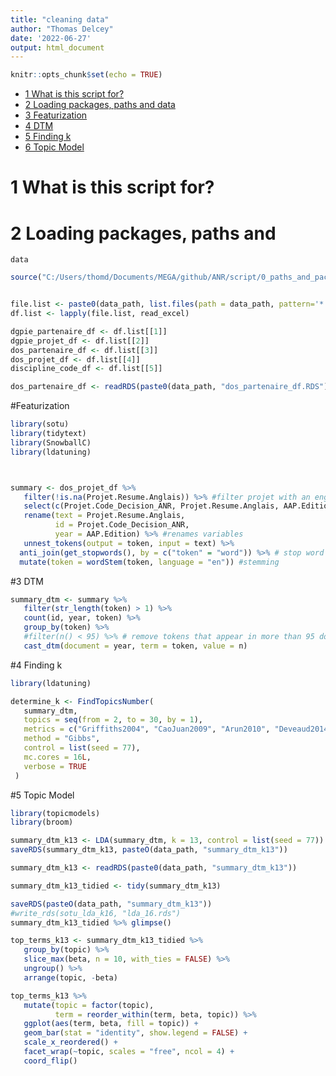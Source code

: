 ```yaml
---
title: "cleaning data"
author: "Thomas Delcey"
date: '2022-06-27'
output: html_document
---
```


```r
knitr::opts_chunk$set(echo = TRUE)
```

-   [1 What is this script for?](#what-is-this-script-for)
-   [2 Loading packages, paths and data](#loading-packages-paths-and-data)
- [3 Featurization](#Featurization)
- [4 DTM](#DTM)
- [5 Finding k](#Finding k)
- [6 Topic Model](#Topic Model)

# 1 What is this script for?


# 2 Loading packages, paths and
    data
    
```r

source("C:/Users/thomd/Documents/MEGA/github/ANR/script/0_paths_and_packages.R")


file.list <- paste0(data_path, list.files(path = data_path, pattern='*.xlsx'))
df.list <- lapply(file.list, read_excel)

dgpie_partenaire_df <- df.list[[1]]
dgpie_projet_df <- df.list[[2]]
dos_partenaire_df <- df.list[[3]]
dos_projet_df <- df.list[[4]]
discipline_code_df <- df.list[[5]]

dos_partenaire_df <- readRDS(paste0(data_path, "dos_partenaire_df.RDS"))

```

#Featurization
```r
library(sotu)
library(tidytext)
library(SnowballC) 
library(ldatuning)



summary <- dos_projet_df %>%
   filter(!is.na(Projet.Resume.Anglais)) %>% #filter projet with an english summary
   select(c(Projet.Code_Decision_ANR, Projet.Resume.Anglais, AAP.Edition)) %>%
   rename(text = Projet.Resume.Anglais,
          id = Projet.Code_Decision_ANR,
          year = AAP.Edition) %>% #renames variables 
   unnest_tokens(output = token, input = text) %>%
  anti_join(get_stopwords(), by = c("token" = "word")) %>% # stop word
  mutate(token = wordStem(token, language = "en")) #stemming
```

#3 DTM 

```r
summary_dtm <- summary %>% 
   filter(str_length(token) > 1) %>% 
   count(id, year, token) %>% 
   group_by(token) %>% 
   #filter(n() < 95) %>% # remove tokens that appear in more than 95 documents (i.e., years) WHY ?
   cast_dtm(document = year, term = token, value = n)
```

#4 Finding k
```r

library(ldatuning)

determine_k <- FindTopicsNumber(
   summary_dtm,
   topics = seq(from = 2, to = 30, by = 1),
   metrics = c("Griffiths2004", "CaoJuan2009", "Arun2010", "Deveaud2014"),
   method = "Gibbs",
   control = list(seed = 77),
   mc.cores = 16L,
   verbose = TRUE
 )
```

#5 Topic Model
```r
library(topicmodels)
library(broom)

summary_dtm_k13 <- LDA(summary_dtm, k = 13, control = list(seed = 77))
saveRDS(summary_dtm_k13, pasteO(data_path, "summary_dtm_k13"))

summary_dtm_k13 <- readRDS(paste0(data_path, "summary_dtm_k13"))

summary_dtm_k13_tidied <- tidy(summary_dtm_k13)

saveRDS(pasteO(data_path, "summary_dtm_k13"))
#write_rds(sotu_lda_k16, "lda_16.rds")
summary_dtm_k13_tidied %>% glimpse()

top_terms_k13 <- summary_dtm_k13_tidied %>%
   group_by(topic) %>%
   slice_max(beta, n = 10, with_ties = FALSE) %>%
   ungroup() %>%
   arrange(topic, -beta)

top_terms_k13 %>%
   mutate(topic = factor(topic),
          term = reorder_within(term, beta, topic)) %>%
   ggplot(aes(term, beta, fill = topic)) +
   geom_bar(stat = "identity", show.legend = FALSE) +
   scale_x_reordered() +
   facet_wrap(~topic, scales = "free", ncol = 4) +
   coord_flip()

 ```
